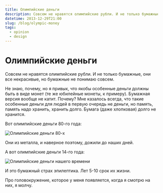 ```yaml
---
title: Олимпийские деньги
description: Совсем не нравятся олимпийские рубли. И не только бумажные, они все некрасивые, но бумажные не понимаю совсем.
datetime: 2013-12-29T21:00
slug: /blog/olympic-money
tags:
  - opinion
  - design
---
```


# Олимпийские деньги

Совсем не нравятся олимпийские рубли. И не только бумажные, они все некрасивые, но бумажные не понимаю совсем.

Не знаю, почему, но я привык, что якобы особенные деньги должны быть в виде монет (те же юбилейные монеты, к примеру). Бумажная версия вообще не катит. Почему? Мне казалось всегда, что такие особенные деньги для людей в первую очередь не деньги, но память, память надо хранить, хранить долго. Бумага (даже хлопковая) долго не хранится.

Вот олимпийские деньги 80-го года:

![Олимпийские деньги 80-х](/img/blog/olimp_money1.jpg)

Они из металла, и наверное поэтому, дожили до наших дней.

А вот олимпийские деньги 14-го года:

![Олимпийские деньги нашего времени](/img/blog/olimp_money2.jpg)

И это бумажный страх эпилептика. Лет 5-10 срок их жизни.

Про головокружение, которое у меня появляется, когда я смотрю на них, я молчу.
